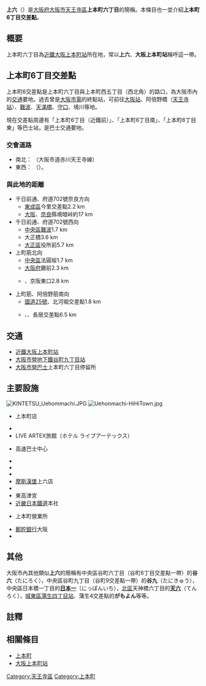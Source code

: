 {{Pathnav|日本|近畿地方|大阪府|大阪市|天王寺區|frame=1}}
'''上六'''（{{jpn|j=上六|hg=うえろく}}）是[[大阪府|大阪府]][[大阪市|大阪市]][[天王寺區|天王寺區]]'''上本町六丁目'''的簡稱。本條目也一並介紹'''上本町6丁目交差點'''。

==概要==
上本町六丁目為[[近畿日本鐵道|近鐵]][[大阪上本町站|大阪上本町站]]所在地，常以'''上六'''、'''大阪上本町站'''稱呼這一帶。

==上本町6丁目交差點==
上本町6交差點是上本町六丁目與上本町西五丁目（西北角）的路口，為大阪市內的[[交通|交通]]要地。過去曾是[[大阪市電|大阪市電]]的終點站，可前往[[大阪站|大阪站]]、阿倍野橋（[[天王寺站|天王寺站]]）、[[難波|難波]]、[[天滿橋|天滿橋]]、[[守口市|守口]]、境川等地。

現在交差點周邊有「上本町6丁目（近鐵前）」、「上本町6丁目南」、「上本町6丁目東」等巴士站，是巴士交通要地。

===交會道路===
*南北： '''{{link-ja|上町筋|上町筋}}'''（大阪市道赤川天王寺線）
*東西： '''{{link-ja|千日前通|千日前通}}'''（{{link-ja|大阪府道、奈良縣道702號大阪枚岡奈良線|大阪府道・奈良県道702号大阪枚岡奈良線|大阪府道702號}}）。

===與此地的距離===
*千日前通、府道702號奈良方向
**[[東成區|東成區]]今里交差點2.2 km
**[[大阪府|大阪]]、[[奈良縣|奈良]]縣境暗峠約17 km
*千日前通、府道702號西向
**[[中央區_(大阪市)|中央區]][[難波|難波]]1.7 km
**大正橋3.6 km
**[[大正區|大正區]]役所前5.7 km
*上町筋北向
**[[中央區_(大阪市)|中央區]]法圓坂1.7 km
**[[大阪府|大阪府]]廳前2.3 km
**{{link-ja|土佐堀通|土佐堀通}}、京阪東口2.8 km
*上町筋、阿倍野筋南向
**[[國道25號|國道25號]]、北河堀交差點1.8 km
**{{link-ja|阿倍野筋|あべの筋}}、{{link-ja|國道479號|国道479号}}、長居交差點6.5 km

==交通==
*[[近畿日本鐵道|近鐵]][[大阪上本町站|大阪上本町站]]
*[[大阪市營地下鐵|大阪市營地下鐵]][[谷町九丁目站|谷町九丁目站]]
*[[大阪市營巴士|大阪市營巴士]]上本町六丁目停留所

==主要設施==
[[File:KINTETSU_Uehommachi.JPG|thumb]]
[[File:Uehonmachi-HiHiTown.jpg|thumb]]
*{{link-ja|近鐵百貨店|近鉄百貨店}}上本町店
*{{link-ja|大阪喜來登都酒店|シェラトン都ホテル大阪}}
*LIVE ARTEX旅館（ホテル ライブアーテックス）
*{{link-ja|近鐵巴士|近鉄バス|近鐵}}高速巴士中心
*{{link-ja|上本町YUFURA|上本町YUFURA}}
*{{link-ja|新歌舞伎座 (大阪)|新歌舞伎座 (大阪)|新歌舞伎座}}
*{{link-ja|上本町Hi Hi Town|うえほんまちハイハイタウン}}
*[[摩斯漢堡|摩斯漢堡]]上六店
*{{link-ja|JANBO卡拉OK廣場|ジャンボカラオケ広場}}
*東高津宮
*[[近畿日本鐵道|近畿日本鐵道]]本社
*{{link-ja|近畿日本遊客個人旅行販售|近畿日本ツーリスト個人旅行販売}}上本町營業所
*[[郵貯銀行|郵貯銀行]]大阪{{link-ja|貯金事務中心|貯金事務センター}}
*{{link-ja|大阪情報電腦專門學校|大阪情報コンピュータ専門学校}}

==其他==
大阪市內其他類似'''上六'''的簡稱有中央區谷町六丁目（谷町6丁目交差點一帶）的'''谷六'''（たにろく），中央區谷町九丁目（谷町9交差點一帶）的'''谷九'''（たにきゅう），中央區日本橋一丁目的'''[[日本橋_(大阪市)#日本一|日本一]]'''（にっぽんいち），[[北區_(大阪市)|北區]]天神橋六丁目的'''[[天六|天六]]'''（てんろく），[[城東區_(大阪市)|城東區]][[蒲生四丁目站|蒲生四丁目站]]、蒲生4交差點的'''がもよん'''等等。

== 註釋 ==
{{Reflist}}

== 相關條目 ==
* [[上本町|上本町]]
* [[大阪上本町站|大阪上本町站]]

{{大阪市之地域}}
{{DEFAULTSORT:Ueroku}}
[[Category:天王寺區|Category:天王寺區]]
[[Category:上本町|Category:上本町]]